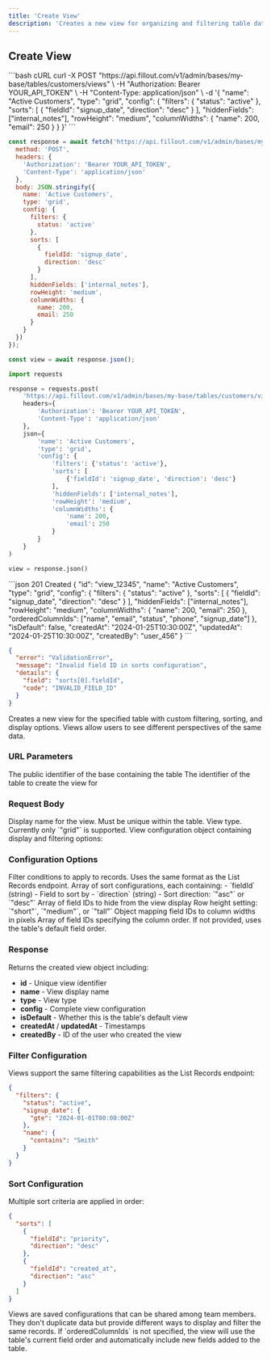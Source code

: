 ```yaml
---
title: 'Create View'
description: 'Creates a new view for organizing and filtering table data'
---
```


## Create View

<RequestExample>
```bash cURL
curl -X POST "https://api.fillout.com/v1/admin/bases/my-base/tables/customers/views" \
  -H "Authorization: Bearer YOUR_API_TOKEN" \
  -H "Content-Type: application/json" \
  -d '{
    "name": "Active Customers",
    "type": "grid",
    "config": {
      "filters": {
        "status": "active"
      },
      "sorts": [
        {
          "fieldId": "signup_date",
          "direction": "desc"
        }
      ],
      "hiddenFields": ["internal_notes"],
      "rowHeight": "medium",
      "columnWidths": {
        "name": 200,
        "email": 250
      }
    }
  }'
```

```javascript JavaScript
const response = await fetch('https://api.fillout.com/v1/admin/bases/my-base/tables/customers/views', {
  method: 'POST',
  headers: {
    'Authorization': 'Bearer YOUR_API_TOKEN',
    'Content-Type': 'application/json'
  },
  body: JSON.stringify({
    name: 'Active Customers',
    type: 'grid',
    config: {
      filters: {
        status: 'active'
      },
      sorts: [
        {
          fieldId: 'signup_date',
          direction: 'desc'
        }
      ],
      hiddenFields: ['internal_notes'],
      rowHeight: 'medium',
      columnWidths: {
        name: 200,
        email: 250
      }
    }
  })
});

const view = await response.json();
```

```python Python
import requests

response = requests.post(
    'https://api.fillout.com/v1/admin/bases/my-base/tables/customers/views',
    headers={
        'Authorization': 'Bearer YOUR_API_TOKEN',
        'Content-Type': 'application/json'
    },
    json={
        'name': 'Active Customers',
        'type': 'grid',
        'config': {
            'filters': {'status': 'active'},
            'sorts': [
                {'fieldId': 'signup_date', 'direction': 'desc'}
            ],
            'hiddenFields': ['internal_notes'],
            'rowHeight': 'medium',
            'columnWidths': {
                'name': 200,
                'email': 250
            }
        }
    }
)

view = response.json()
```
</RequestExample>

<ResponseExample>
```json 201 Created
{
  "id": "view_12345",
  "name": "Active Customers",
  "type": "grid",
  "config": {
    "filters": {
      "status": "active"
    },
    "sorts": [
      {
        "fieldId": "signup_date",
        "direction": "desc"
      }
    ],
    "hiddenFields": ["internal_notes"],
    "rowHeight": "medium",
    "columnWidths": {
      "name": 200,
      "email": 250
    },
    "orderedColumnIds": ["name", "email", "status", "phone", "signup_date"]
  },
  "isDefault": false,
  "createdAt": "2024-01-25T10:30:00Z",
  "updatedAt": "2024-01-25T10:30:00Z",
  "createdBy": "user_456"
}
```

```json 400 Bad Request
{
  "error": "ValidationError",
  "message": "Invalid field ID in sorts configuration",
  "details": {
    "field": "sorts[0].fieldId",
    "code": "INVALID_FIELD_ID"
  }
}
```
</ResponseExample>

Creates a new view for the specified table with custom filtering, sorting, and display options. Views allow users to see different perspectives of the same data.

### URL Parameters

<ParamField path="basePublicId" type="string" required>
  The public identifier of the base containing the table
</ParamField>

<ParamField path="tableId" type="string" required>
  The identifier of the table to create the view for
</ParamField>

### Request Body

<ParamField body="name" type="string" required>
  Display name for the view. Must be unique within the table.
</ParamField>

<ParamField body="type" type="string" required>
  View type. Currently only `"grid"` is supported.
</ParamField>

<ParamField body="config" type="object" optional>
  View configuration object containing display and filtering options:
</ParamField>

### Configuration Options

<ParamField name="filters" type="object">
  Filter conditions to apply to records. Uses the same format as the List Records endpoint.
</ParamField>

<ParamField name="sorts" type="array">
  Array of sort configurations, each containing:
  - `fieldId` (string) - Field to sort by
  - `direction` (string) - Sort direction: `"asc"` or `"desc"`
</ParamField>

<ParamField name="hiddenFields" type="array">
  Array of field IDs to hide from the view display
</ParamField>

<ParamField name="rowHeight" type="string">
  Row height setting: `"short"`, `"medium"`, or `"tall"`
</ParamField>

<ParamField name="columnWidths" type="object">
  Object mapping field IDs to column widths in pixels
</ParamField>

<ParamField name="orderedColumnIds" type="array">
  Array of field IDs specifying the column order. If not provided, uses the table's default field order.
</ParamField>

### Response

Returns the created view object including:

- **id** - Unique view identifier
- **name** - View display name
- **type** - View type
- **config** - Complete view configuration
- **isDefault** - Whether this is the table's default view
- **createdAt** / **updatedAt** - Timestamps
- **createdBy** - ID of the user who created the view

### Filter Configuration

Views support the same filtering capabilities as the List Records endpoint:

```json
{
  "filters": {
    "status": "active",
    "signup_date": {
      "gte": "2024-01-01T00:00:00Z"
    },
    "name": {
      "contains": "Smith"
    }
  }
}
```

### Sort Configuration

Multiple sort criteria are applied in order:

```json
{
  "sorts": [
    {
      "fieldId": "priority",
      "direction": "desc"
    },
    {
      "fieldId": "created_at",
      "direction": "asc"
    }
  ]
}
```

<Info>
  Views are saved configurations that can be shared among team members. They don't duplicate data but provide different ways to display and filter the same records.
</Info>

<Note>
  If `orderedColumnIds` is not specified, the view will use the table's current field order and automatically include new fields added to the table.
</Note> 